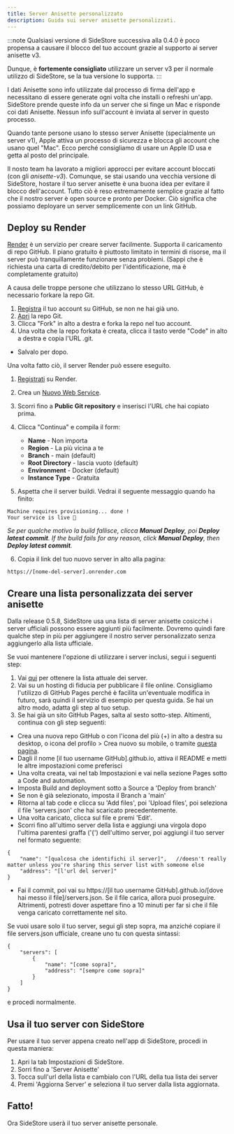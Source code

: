 ```yaml
---
title: Server Anisette personalizzato
description: Guida sui server anisette personalizzati.
---
```


:::note
Qualsiasi versione di SideStore successiva alla 0.4.0 è poco propensa a causare il blocco del tuo account grazie al supporto ai server anisette v3.

Dunque, è **fortemente consigliato** utilizzare un server v3 per il normale utilizzo di SideStore, se la tua versione lo supporta.
:::

I dati Anisette sono info utilizzate dal processo di firma dell'app e necessitano di essere generate ogni volta che installi o refreshi un'app. SideStore prende queste info da un server che si finge un Mac e risponde coi dati Anisette. Nessun info sull'account è inviata al server in questo processo.

Quando tante persone usano lo stesso server Anisette (specialmente un server v1), Apple attiva un processo di sicurezza e blocca gli account che usano quel "Mac". Ecco perché consigliamo di usare un Apple ID usa e getta al posto del principale.

Il nosto team ha lavorato a migliori approcci per evitare account bloccati (con gli _anisette-v3_). Comunque, se stai usando una vecchia versione di SideStore, hostare il tuo server anisette è una buona idea per evitare il blocco dell'account. Tutto ciò è reso estremamente semplice grazie al fatto che il nostro server è open source e pronto per Docker. Ciò significa che possiamo deployare un server semplicemente con un link GitHub.

## Deploy su Render

[Render](https://render.com/) è un servizio per creare server facilmente. Supporta il caricamento di repo GitHub. Il piano gratuito è piuttosto limitato in termini di risorse, ma il server può tranquillamente funzionare senza problemi. (Sappi che è richiesta una carta di credito/debito per l'identificazione, ma è completamente gratuito)

A causa delle troppe persone che utilizzano lo stesso URL GitHub, è necessario forkare la repo Git.

1. [Registra](https://github.com/signup) il tuo account su GitHub, se non ne hai già uno.
2. [Apri](https://github.com/Dadoum/anisette-v3-server) la repo Git.
3. Clicca "Fork" in alto a destra e forka la repo nel tuo account.
4. Una volta che la repo forkata è creata, clicca il tasto verde "Code" in alto a destra e copia l'URL .git.


* Salvalo per dopo.

Una volta fatto ciò, il server Render può essere eseguito.

1. [Registrati](https://dashboard.render.com/register/) su Render.
2. Crea un [Nuovo Web Service](https://dashboard.render.com/select-repo?type=web).
3. Scorri fino a **Public Git repository** e inserisci l'URL che hai copiato prima.
4. Clicca "Continua" e compila il form:
    * **Name** - Non importa
    * **Region** - La più vicina a te
    * **Branch** - main (default)
    * **Root Directory** - lascia vuoto (default)
    * **Environment** - Docker (default)
    * **Instance Type** - Gratuita

5. Aspetta che il server buildi. Vedrai il seguente messaggio quando ha finito:

```
Machine requires provisioning... done !
Your service is live 🎉
```

*Se per qualche motivo la build fallisce, clicca **Manual Deploy**, poi **Deploy latest commit**.*
*If the build fails for any reason, click **Manual Deploy**, then **Deploy latest commit**.*

6. Copia il link del tuo nuovo server in alto alla pagina:

```
https://[nome-del-server].onrender.com
```

## Creare una lista personalizzata dei server anisette

Dalla release 0.5.8, SideStore usa una lista di server anisette cosicché i server ufficiali possono essere aggiunti più facilmente. Dovremo quindi fare qualche step in più per aggiungere il nostro server personalizzato senza aggiungerlo alla lista ufficiale.

Se vuoi mantenere l'opzione di utilizzare i server inclusi, segui i seguenti step:
1. Vai [qui](https://servers.sidestore.io/servers.json) per ottenere la lista attuale dei server.
2. Vai su un hosting di fiducia per pubblicare il file online. Consigliamo l'utilizzo di GitHub Pages perché è facilita un'eventuale modifica in futuro, sarà quindi il servizio di esempio per questa guida. Se hai un altro modo, adatta gli step al tuo setup.
3. Se hai già un sito GitHub Pages, salta al sesto sotto-step. Altimenti, continua con gli step seguenti:
* Crea una nuova repo GitHub o con l'icona del più (+) in alto a destra su desktop, o icona del profilo > Crea nuovo su mobile, o tramite [questa pagina](https://github.com/new).
* Dagli il nome [il tuo username GitHub].github.io, attiva il README e metti le altre impostazioni come preferisci
* Una volta creata, vai nel tab Impostazioni e vai nella sezione Pages sotto a Code and automation.
* Imposta Build and deployment sotto a Source a 'Deploy from branch'
* Se non è già selezionato, imposta il Branch a 'main'
* Ritorna al tab code e clicca su 'Add files', poi 'Upload files', poi seleziona il file 'servers.json' che hai scaricato precedentemente.
* Una volta caricato, clicca sul file e premi 'Edit'.
* Scorri fino all'ultimo server della lista e aggiungi una virgola dopo l'ultima parentesi graffa ('{') dell'ultimo server, poi aggiungi il tuo server nel formato seguente:
```
{
    "name": "[qualcosa che identifichi il server]",   //doesn't really matter unless you're sharing this server list with someone else
    "address": "[l'url del server]"
}
```
* Fai il commit, poi vai su https://[il tuo username GitHub].github.io/[dove hai messo il file]/servers.json. Se il file carica, allora puoi proseguire. Altrimenti, potresti dover aspettare fino a 10 minuti per far sì che il file venga caricato correttamente nel sito.

Se vuoi usare solo il tuo server, segui gli step sopra, ma anziché copiare il file servers.json ufficiale, creane uno tu con questa sintassi:
```
{
    "servers": [
        {
            "name": "[come sopra]",
            "address": "[sempre come sopra]"
        }
    ]
}
```
e procedi normalmente.

## Usa il tuo server con SideStore

Per usare il tuo server appena creato nell'app di SideStore, procedi in questa maniera:

1. Apri la tab Impostazioni di SideStore.
2. Sorri fino a 'Server Anisette'
3. Tocca sull'url della lista e cambialo con l'URL della tua lista dei server
4. Premi 'Aggiorna Server' e seleziona il tuo server dalla lista aggiornata.

## Fatto!

Ora SideStore userà il tuo server anisette personale.
